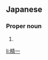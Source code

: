 ==Japanese==
{{ja-kanjitab|せい|いち}}

===Proper noun===
{{ja-pos|せい.いち|proper}}

# {{given name|male|lang=ja|sort=せいいち}}

[[li:精一]]